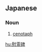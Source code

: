 ==Japanese==
{{ja-kanjitab|い|れい|ひ|yomi=on}}

===Noun===
{{ja-noun|いれいひ}}

# [[cenotaph]]

[[hu:慰霊碑]]